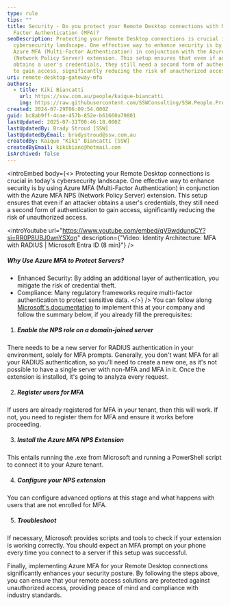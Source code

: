 ```yaml
---
type: rule
tips: ""
title: Security - Do you protect your Remote Desktop connections with Multi
  Factor Authentication (MFA)?
seoDescription: Protecting your Remote Desktop connections is crucial in today's
  cybersecurity landscape. One effective way to enhance security is by using
  Azure MFA (Multi-Factor Authentication) in conjunction with the Azure MFA NPS
  (Network Policy Server) extension. This setup ensures that even if an attacker
  obtains a user's credentials, they still need a second form of authentication
  to gain access, significantly reducing the risk of unauthorized access.
uri: remote-desktop-gateway-mfa
authors:
  - title: Kiki Biancatti
    url: https://ssw.com.au/people/kaique-biancatti
    img: https://raw.githubusercontent.com/SSWConsulting/SSW.People.Profiles/main/Kaique-Biancatti/Images/Kaique-Biancatti-Profile.jpg
created: 2024-07-29T06:09:54.000Z
guid: bc8ab9ff-4cae-457b-852e-b61660a79801
lastUpdated: 2025-07-31T00:46:18.000Z
lastUpdatedBy: Brady Stroud [SSW]
lastUpdatedByEmail: bradystroud@ssw.com.au
createdBy: Kaique "Kiki" Biancatti [SSW]
createdByEmail: kikibianc@hotmail.com
isArchived: false
---
```

<introEmbed
  body={<>
Protecting your Remote Desktop connections is crucial in today's cybersecurity landscape. One effective way to enhance security is by using Azure MFA (Multi-Factor Authentication) in conjunction with the Azure MFA NPS (Network Policy Server) extension. This setup ensures that even if an attacker obtains a user's credentials, they still need a second form of authentication to gain access, significantly reducing the risk of unauthorized access.

<introYoutube url="https://www.youtube.com/embed/qV9wddunpCY?si=RR0P8UBJ0wnYSXqn" description={"Video: Identity Architecture: MFA with RADIUS | Microsoft Entra ID (8 min)"} />

##### Why Use Azure MFA to Protect Servers?

* Enhanced Security: By adding an additional layer of authentication, you mitigate the risk of credential theft.
* Compliance: Many regulatory frameworks require multi-factor authentication to protect sensitive data.
  </>}
/>
You can follow along [Microsoft's documentation](https://learn.microsoft.com/en-us/entra/identity/authentication/howto-mfa-nps-extension?WT.mc_id=ES-MVP-33518) to implement this at your company and follow the summary below, if you already fill the prerequisites:

1. ##### Enable the NPS role on a domain-joined server

There needs to be a new server for RADIUS authentication in your environment, solely for MFA prompts. Generally, you don't want MFA for all your RADIUS authentication, so you'll need to create a new one, as it's not possible to have a single server with non-MFA and MFA in it. Once the extension is installed, it's going to analyza every request.

2. ##### Register users for MFA

If users are already registered for MFA in your tenant, then this will work. If not, you need to register them for MFA and ensure it works before proceeding.

3. ##### Install the Azure MFA NPS Extension

This entails running the .exe from Microsoft and running a PowerShell script to connect it to your Azure tenant.

4. ##### Configure your NPS extension

You can configure advanced options at this stage and what happens with users that are not enrolled for MFA.

5. ##### Troubleshoot

If necessary, Microsoft provides scripts and tools to check if your extension is working correctly.
You should expect an MFA prompt on your phone every time you connect to a server if this setup was successful.

Finally, implementing Azure MFA for your Remote Desktop connections significantly enhances your security posture. By following the steps above, you can ensure that your remote access solutions are protected against unauthorized access, providing peace of mind and compliance with industry standards.
